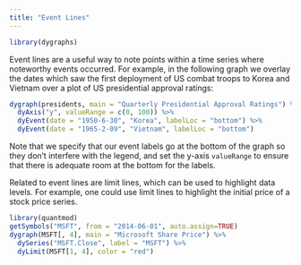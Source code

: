 ```yaml
---
title: "Event Lines"
---
```


```r
library(dygraphs)
```

Event lines are a useful way to note points within a time series where noteworthy events occurred. For example, in the following graph we overlay the dates which saw the first deployment of US combat troops to Korea and Vietnam over a plot of US presidential approval ratings: 

```r
dygraph(presidents, main = "Quarterly Presidential Approval Ratings") %>%
  dyAxis("y", valueRange = c(0, 100)) %>%
  dyEvent(date = "1950-6-30", "Korea", labelLoc = "bottom") %>%
  dyEvent(date = "1965-2-09", "Vietnam", labelLoc = "bottom")
```

Note that we specify that our event labels go at the bottom of the graph so they don't interfere with the legend, and set the y-axis `valueRange` to ensure that there is adequate room at the bottom for the labels.

Related to event lines are limit lines, which can be used to highlight data 
levels. For example, one could use limit lines to highlight the initial price of
a stock price series.

```r
library(quantmod)
getSymbols("MSFT", from = "2014-06-01", auto.assign=TRUE)
dygraph(MSFT[, 4], main = "Microsoft Share Price") %>% 
  dySeries("MSFT.Close", label = "MSFT") %>%
  dyLimit(MSFT[1, 4], color = "red")
```